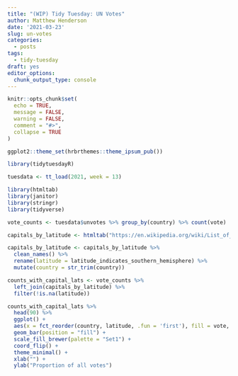 ```yaml
---
title: "(WIP) Tidy Tuesday: UN Votes"
author: Matthew Henderson
date: '2021-03-23'
slug: un-votes
categories:
  - posts
tags:
  - tidy-tuesday
draft: yes
editor_options: 
  chunk_output_type: console
---
```


```r
knitr::opts_chunk$set(
  echo = TRUE,
  message = FALSE,
  warning = FALSE,
  comment = "#>",
  collapse = TRUE
)

ggplot2::theme_set(hrbrthemes::theme_ipsum_pub())
```

```r
library(tidytuesdayR)

tuesdata <- tt_load(2021, week = 13)
```

```r
library(htmltab)
library(janitor)
library(stringr)
library(tidyverse)

vote_counts <- tuesdata$unvotes %>% group_by(country) %>% count(vote)

capitals_by_latitude <- htmltab("https://en.wikipedia.org/wiki/List_of_national_capitals_by_latitude", which = 2)

capitals_by_latitude <- capitals_by_latitude %>%
  clean_names() %>%
  rename(latitude = latitude_indicates_southern_hemisphere) %>%
  mutate(country = str_trim(country))

counts_with_capital_lats <- vote_counts %>%
  left_join(capitals_by_latitude) %>%
  filter(!is.na(latitude))

counts_with_capital_lats %>%
  head(90) %>%
  ggplot() +
  aes(x = fct_reorder(country, latitude, .fun = 'first'), fill = vote, weight = n) +
  geom_bar(position = "fill") +
  scale_fill_brewer(palette = "Set1") +
  coord_flip() +
  theme_minimal() +
  xlab("") +
  ylab("Proportion of all votes")
```

